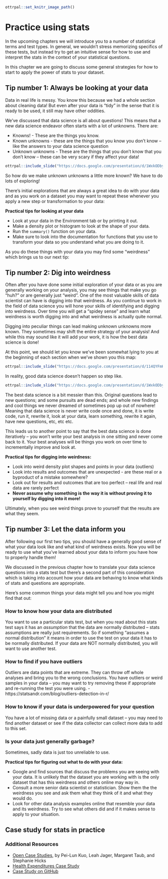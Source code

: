 ```r
ottrpal::set_knitr_image_path()
```
# Practice using stats

In the upcoming chapters we will introduce you to a number of statistical terms and test types. In general, we wouldn't stress memorizing specifics of these tests, but instead try to get an intuitive sense for how to use and interpret the stats in the context of your statistical questions.

In this chapter we are going to discuss some general strategies for how to start to apply the power of stats to your dataset.

## Tip number 1: Always be looking at your data

Data in real life is messy. You know this because we had a whole section about cleaning data! But even after your data is "tidy" in the sense that it is ready to be used, it still may have other oddities.

We've discussed that data science is all about questions! This means that a new data science endeavor often starts with a lot of unknowns. There are:

- Knowns! - These are the things you know.
- Known unknowns - these are the things that you know you don't know -- like the answers to your data science question
- Unknown unknowns - These are the things that you don't know that you don't know -- these can be very scary if they affect your data!

```r
ottrpal::include_slide("https://docs.google.com/presentation/d/1WxkODby0YzYdZg0YuJuozT2oyH7aXGznCm61J8-NRF4/edit#slide=id.g3daea37311_0_357")
```

So how do we make unknown unknowns a little more known? We have to do lots of exploring!

There's initial explorations that are always a great idea to do with your data and as you work on a dataset you may want to repeat these whenever you apply a new step or transformation to your data:

**Practical tips for looking at your data**  

- Look at your data in the Environment tab or by printing it out.
- Make a density plot or histogram to look at the shape of your data.
- Run the `summary()` function on your data.
- Make sure to look into the documentation for functions that you use to transform your data so you understand what you are doing to it.

As you do these things with your data you may find some "weirdness" which brings us to our next tip:

## Tip number 2: Dig into weirdness

Often after you have done some initial exploration of your data or as you are generally working on your analysis, you may see things that make you go "huh?" or are generally just "weird". One of the most valuable skills of data scientist can have is digging into that weirdness. As you continue to work in the field of data science you will hone your skills of identifying and digging into weirdness. Over time you will get a "spidey sense" and learn what weirdness is worth digging into and what weirdness is actually quite normal.

Digging into peculiar things can lead making unknown unknowns more known. They sometimes may shift the entire strategy of your analysis! And while this may sound like it will add your work, it is how the best data science is done!

At this point, we should let you know we've been somewhat lying to you at the beginning of each section when we've shown you this map:

```r
ottrpal::include_slide("https://docs.google.com/presentation/d/114QYFmKuJ2M5E3tlBw8Gwu2xI09tb8gnrKrNkMY9CG4/edit#slide=id.p")
```

In reality, good data science doesn't happen so step like.

```r
ottrpal::include_slide("https://docs.google.com/presentation/d/1WxkODby0YzYdZg0YuJuozT2oyH7aXGznCm61J8-NRF4/edit#slide=id.g179b57c98b7_0_29")
```

The best data science is a bit messier than this. Original questions lead to new questions; and some pursuits are dead ends; and whole new findings and cool things we never dreamed of sometimes pop up out of nowhere! Meaning that data science is never write code once and done, it is write code, run it, rewrite it, look at your data, learn something, rewrite it again, have new questions, etc, etc etc.

This leads us to another point to say that the best data science is done iteratively -- you won't write your best analysis in one sitting and never come back to it. Your best analyses will be things you work on over time to incrementally improve and look at.

**Practical tips for digging into weirdness:**  

- Look into weird density plot shapes and points in your data (outliers)
- Look into results and outcomes that are unexpected - are these real or a byproduct of a mistake somewhere?
- Look out for results and outcomes that are too perfect -- real life and real data are rarely perfect
- **Never assume why something is the way it is without proving it to yourself by digging into it more!**

Ultimately, when you see weird things prove to yourself that the results are what they seem.

## Tip number 3: Let the data inform you

After following our first two tips, you should have a generally good sense of what your data look like and what kind of weirdness exists. Now you will be ready to use what you've learned about your data to inform you have how to properly handle them!

We discussed in the previous chapter how to translate your data science questions into a stats test but there's a second part of this consideration which is taking into account how your data are behaving to know what kinds of stats and questions are appropriate.

Here's some common things your data might tell you and how you might find that out:

### How to know how your data are distributed
You want to use a particular stats test, but when you read about this stats test says it has an _assumption_ that the data are normally distributed -- stats assumptions are really just requirements. So if something "assumes a normal distribution" it means in order to use the test on your data it has to be normally distributed. If your data are NOT normally distributed, you will want to use another test.

### How to find if you have outliers
Outliers are data points that are extreme. They can throw off whole analyses and bring you to the wrong conclusions. You have outliers or weird samples in your data -- you may want to try removing these if appropriate and re-running the test you were using.
- https://statsandr.com/blog/outliers-detection-in-r/

### How to know if your data is underpowered for your question
You have a lot of missing data or a painfully small dataset -- you may need to find another dataset or see if the data collector can collect more data to add to this set.

### Is your data just generally garbage?
Sometimes, sadly data is just too unreliable to use.


**Practical tips for figuring out what to do with your data:**

- Google and find sources that discuss the problems you are seeing with your data. It is unlikely that the dataset you are working with is the only dataset that has this weirdness and others online may way in.
- Consult a more senior data scientist or statistician. Show them the the weirdness you see and ask them what they think of it and what they would do.
- Look for other data analysis examples online that resemble your data and its weirdness. Try to see what others did and if it makes sense to apply to your situation.

## Case study for stats in practice



### Additional Resources

* [Open Case Studies](https://opencasestudies.github.io/), by Pei-Lun Kuo, Leah Jager, Margaret Taub, and Stephanie Hicks
* [Health Expenditures Case Study](https://opencasestudies.github.io/casestudies/ocs-healthexpenditure.html)
* [Case Study on GitHub](https://github.com/opencasestudies/ocs-healthexpenditure)
